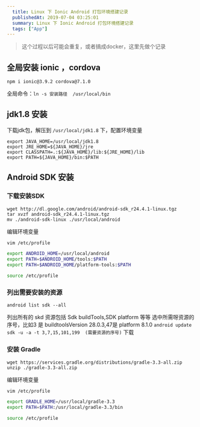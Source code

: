 ```yaml
---
  title: Linux 下 Ionic Android 打包环境搭建记录
  publishedAt: 2019-07-04 03:25:01
  summary: Linux 下 Ionic Android 打包环境搭建记录
  tags: ["App"]
---
```


> 这个过程以后可能会重复，或者搞成docker，这里先做个记录

## 全局安装 ionic ，cordova

```
npm i ionic@3.9.2 cordova@7.1.0
```

全局命令：`ln -s 安装路径  /usr/local/bin`

## jdk1.8 安装

下载jdk包，解压到 `/usr/local/jdk1.8` 下，配置环境变量

```
export JAVA_HOME=/usr/local/jdk1.8
export JRE_HOME=${JAVA_HOME}/jre
export CLASSPATH=.:${JAVA_HOME}/lib:${JRE_HOME}/lib
export PATH=${JAVA_HOME}/bin:$PATH
```

## Android SDK 安装

### 下载安装SDK

```
wget http://dl.google.com/android/android-sdk_r24.4.1-linux.tgz
tar xvzf android-sdk_r24.4.1-linux.tgz
mv ./android-sdk-linux ./usr/local/android
```

编辑环境变量
 
```bash
vim /etc/profile

export ANDROID_HOME=/usr/local/android
export PATH=$ANDROID_HOME/tools:$PATH
export PATH=$ANDROID_HOME/platform-tools:$PATH

source /etc/profile
```


### 列出需要安装的资源

```
android list sdk --all
```
列出所有的 skd 资源包括 Sdk buildTools,SDK platform 等等
选中所需呀资源的序号，比如3 是 buildtoolsVersion 28.0.3,47是 platform 8.1.0
`android update sdk -u -a -t 3,7,15,101,199  (需要资源的序号)` 下载

### 安装 Gradle

```
wget https://services.gradle.org/distributions/gradle-3.3-all.zip
unzip ./gradle-3.3-all.zip 
```

编辑环境变量
 
```bash
vim /etc/profile

export GRADLE_HOME=/usr/local/gradle-3.3
export PATH=$PATH:/usr/local/gradle-3.3/bin

source /etc/profile
```




